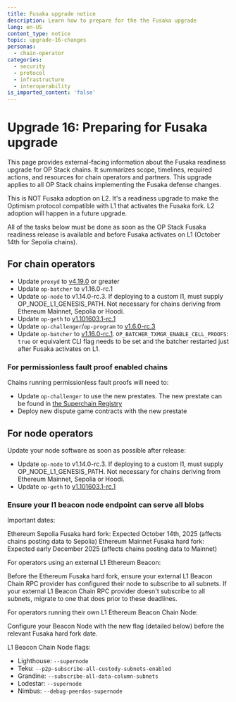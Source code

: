```yaml
---
title: Fusaka upgrade notice
description: Learn how to prepare for the the Fusaka upgrade
lang: en-US
content_type: notice
topic: upgrade-16-changes
personas:
  - chain-operator
categories:
  - security
  - protocol
  - infrastructure
  - interoperability
is_imported_content: 'false'
---
```



# Upgrade 16: Preparing for Fusaka upgrade

This page provides external-facing information about the Fusaka readiness upgrade for OP Stack chains. It summarizes scope, timelines, required actions, and resources for chain operators and partners. This upgrade applies to all OP Stack chains implementing the Fusaka defense changes.

This is NOT Fusaka adoption on L2. It's a readiness upgrade to make the Optimism protocol compatible with L1 that activates the Fusaka fork. L2 adoption will happen in a future upgrade.

<Callout type="info">
  All of the tasks below must be done as soon as the OP Stack Fusaka readiness release is available and before Fusaka activates on L1 (October 14th for Sepolia chains).
</Callout>

## For chain operators

*   Update `proxyd` to [v4.19.0](https://github.com/ethereum-optimism/infra/releases/tag/proxyd%2Fv4.19.0) or greater
*   Update `op-batcher` to v1.16.0-rc.1
*   Update `op-node` to v1.14.0-rc.3. If deploying to a custom l1, must supply OP_NODE_L1_GENESIS_PATH. Not necessary for chains deriving from Ethereum Mainnet, Sepolia or Hoodi.
*   Update `op-geth` to [v1.101603.1-rc.1](https://github.com/ethereum-optimism/op-geth/releases/tag/v1.101603.1-rc.1)
*   Update `op-challenger`/`op-program` to [v1.6.0-rc.3](https://github.com/ethereum-optimism/optimism/releases/tag/op-challenger%2Fv1.6.0-rc.3)
*   Update `op-batcher` to [v1.16.0-rc.1](https://github.com/ethereum-optimism/optimism/releases/tag/op-batcher%2Fv1.16.0-rc.1). 	`OP_BATCHER_TXMGR_ENABLE_CELL_PROOFS`: `true` or equivalent CLI flag needs to be set and the batcher restarted just after Fusaka activates on L1. 


### For permissionless fault proof enabled chains

Chains running permissionless fault proofs will need to:

*   Update `op-challenger` to use the new prestates. The new prestate can be found in [the Superchain Registry](https://github.com/ethereum-optimism/superchain-registry/blob/main/validation/standard/standard-prestates.toml)
*   Deploy new dispute game contracts with the new prestate

## For node operators

Update your node software as soon as possible after release: 
*   Update `op-node` to v1.14.0-rc.3. If deploying to a custom l1, must supply OP_NODE_L1_GENESIS_PATH. Not necessary for chains deriving from Ethereum Mainnet, Sepolia or Hoodi.
*   Update `op-geth` to [v1.101603.1-rc.1](https://github.com/ethereum-optimism/op-geth/releases/tag/v1.101603.1-rc.1)

### Ensure your l1 beacon node endpoint can serve all blobs

Important dates:

Ethereum Sepolia Fusaka hard fork: Expected October 14th, 2025 (affects chains posting data to Sepolia)
Ethereum Mainnet Fusaka hard fork: Expected early December 2025 (affects chains posting data to Mainnet)

For operators using an external L1 Ethereum Beacon: 

Before the Ethereum Fusaka hard fork, ensure your external L1 Beacon Chain RPC provider has configured their node to subscribe to all subnets.
If your external L1 Beacon Chain RPC provider doesn't subscribe to all subnets, migrate to one that does prior to these deadlines.

For operators running their own L1 Ethereum Beacon Chain Node:

Configure your Beacon Node with the new flag (detailed below) before the relevant Fusaka hard fork date.

L1 Beacon Chain Node flags:

* Lighthouse:	`--supernode`
* Teku:	`--p2p-subscribe-all-custody-subnets-enabled`
* Grandine:	`--subscribe-all-data-column-subnets`
* Lodestar:	`--supernode`
* Nimbus:	`--debug-peerdas-supernode`